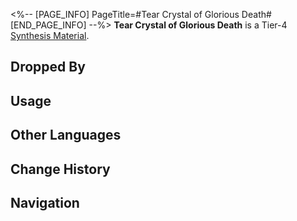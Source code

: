 <%-- [PAGE_INFO]
PageTitle=#Tear Crystal of Glorious Death#
[END_PAGE_INFO] --%>
{{Item Infobox
|id          = 183003
|image       = Item Tear Crystal of Glorious Death.png
|type        = Synthesis Material
|invCategory = Other Materials
|rarity      = 4
|effect      = 
|description = Tier 4 Synthesis Material
|source1     = [[Corridor of Fading Echoes: Everwinter Shadewalkers or other enemies]]
}}
{{Description|A Mourning Actor took a gondola and rowed towards a silent world of barrenness, humming an elegy for civilizations long gone. Not a single soul could be found at the site of the doomsday battlefield, but like nacre, the world that had turned into ashes gave birth to pearls of sorrow. The ghosts of the past condensed into clouds and rained down crystals like teardrops. The Actor held a fine grain of such crystal in hand and immediately heard in a dream the glorious chorus of civilizations at their height &mdash; heroes with godly might, starships like towering mountains, the whimper of stars, and the rage of the enemy. The Actor became restless in sleep, dragged into silent dreams.<br /><br />''"Every single joy I had in my dreams breaks my heart."''}}
'''Tear Crystal of Glorious Death''' is a Tier-4 [[Synthesis Material]].

==Dropped By==
{{Dropped By}}

==Usage==
{{Craft Usage}}

==Other Languages==
{{Other Languages
|en   = Tear Crystal of Glorious Death
|zhs  = 哀荣泣石
|zht  = 哀榮泣石
|ja   = 余栄の涙石
|ko   = 비애의 눈물 결정
|es   = Lágrimas de cristal de la muerte gloriosa
|fr   = Cristal de larme du glorieux trépas
|ru   = Слёзный кристалл славной смерти
|th   = Tear Crystal of Glorious Death
|vi   = Đá Khóc Bi Hùng
|de   = Tränenkristall des glorreichen Todes
|id   = Tear Crystal of Glorious Death
|pt   = Cristal Partido da Morte Gloriosa
}}

==Change History==
{{Change History|1.0}}

==Navigation==
{{Synthesis Material Navbox}}